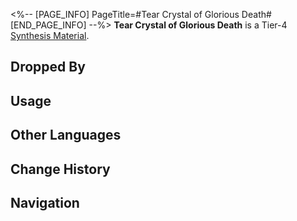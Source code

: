 <%-- [PAGE_INFO]
PageTitle=#Tear Crystal of Glorious Death#
[END_PAGE_INFO] --%>
{{Item Infobox
|id          = 183003
|image       = Item Tear Crystal of Glorious Death.png
|type        = Synthesis Material
|invCategory = Other Materials
|rarity      = 4
|effect      = 
|description = Tier 4 Synthesis Material
|source1     = [[Corridor of Fading Echoes: Everwinter Shadewalkers or other enemies]]
}}
{{Description|A Mourning Actor took a gondola and rowed towards a silent world of barrenness, humming an elegy for civilizations long gone. Not a single soul could be found at the site of the doomsday battlefield, but like nacre, the world that had turned into ashes gave birth to pearls of sorrow. The ghosts of the past condensed into clouds and rained down crystals like teardrops. The Actor held a fine grain of such crystal in hand and immediately heard in a dream the glorious chorus of civilizations at their height &mdash; heroes with godly might, starships like towering mountains, the whimper of stars, and the rage of the enemy. The Actor became restless in sleep, dragged into silent dreams.<br /><br />''"Every single joy I had in my dreams breaks my heart."''}}
'''Tear Crystal of Glorious Death''' is a Tier-4 [[Synthesis Material]].

==Dropped By==
{{Dropped By}}

==Usage==
{{Craft Usage}}

==Other Languages==
{{Other Languages
|en   = Tear Crystal of Glorious Death
|zhs  = 哀荣泣石
|zht  = 哀榮泣石
|ja   = 余栄の涙石
|ko   = 비애의 눈물 결정
|es   = Lágrimas de cristal de la muerte gloriosa
|fr   = Cristal de larme du glorieux trépas
|ru   = Слёзный кристалл славной смерти
|th   = Tear Crystal of Glorious Death
|vi   = Đá Khóc Bi Hùng
|de   = Tränenkristall des glorreichen Todes
|id   = Tear Crystal of Glorious Death
|pt   = Cristal Partido da Morte Gloriosa
}}

==Change History==
{{Change History|1.0}}

==Navigation==
{{Synthesis Material Navbox}}